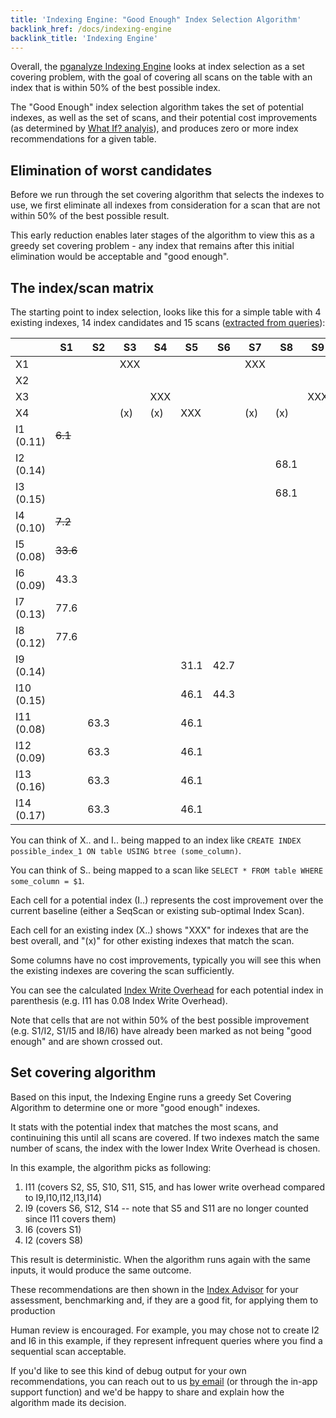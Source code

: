 ```yaml
---
title: 'Indexing Engine: "Good Enough" Index Selection Algorithm'
backlink_href: /docs/indexing-engine
backlink_title: 'Indexing Engine'
---
```


Overall, the [pganalyze Indexing Engine](/docs/indexing-engine) looks at index selection as a set covering problem, with the goal of covering all scans on the table with an index that is within 50% of the best possible index.

The "Good Enough" index selection algorithm takes the set of potential indexes, as well as the set of scans, and their potential cost improvements (as determined by [What If? analyis](/docs/indexing-engine/what-if-analysis)), and produces zero or more index recommendations for a given table.

## Elimination of worst candidates

Before we run through the set covering algorithm that selects the indexes to use, we first eliminate all indexes from consideration for a scan that are not within 50% of the best possible result.

This early reduction enables later stages of the algorithm to view this as a greedy set covering problem - any index that remains after this initial elimination would be acceptable and "good enough".

## The index/scan matrix

The starting point to index selection, looks like this for a simple table with 4 existing indexes, 14 index candidates and 15 scans ([extracted from queries](/docs/indexing-engine/query-to-scan-breakdown)):

<div style="font-size:12px">

|              | S1    | S2    | S3    | S4    | S5    | S6    | S7    | S8    | S9    | S10   | S11   | S12   | S13   | S14   | S15   |
|--------------|-------|-------|-------|-------|-------|-------|-------|-------|-------|-------|-------|-------|-------|-------|-------|
|  X1          |       |       |  XXX  |       |       |       |  XXX  |       |       |       |       |       |  XXX  |       |       |
|  X2          |       |       |       |       |       |       |       |       |       |       |       |       |       |       |       |
|  X3          |       |       |       |  XXX  |       |       |       |       |  XXX  |       |       |       |       |       |       |
|  X4          |       |       |  (x)  |  (x)  |  XXX  |       |  (x)  |  (x)  |       |  (x)  |  XXX  |  XXX  |       |  XXX  |  (x)  |
|  I1  (0.11)  |   ~~6.1~~ |       |       |       |       |       |       |       |       |       |       |       |       |       |       |
|  I2  (0.14)  |       |       |       |       |       |       |       |  68.1 |       |       |       |       |       |       |       |
|  I3  (0.15)  |       |       |       |       |       |       |       |  68.1 |       |       |       |       |       |       |       |
|  I4  (0.10)  |   ~~7.2~~ |       |       |       |       |       |       |       |       |       |       |       |       |       |       |
|  I5  (0.08)  |  ~~33.6~~ |       |       |       |       |       |       |       |       |       |       |       |       |       |       |
|  I6  (0.09)  |  43.3 |       |       |       |       |       |       |       |       |       |       |       |       |       |       |
|  I7  (0.13)  |  77.6 |       |       |       |       |       |       |       |       |       |       |       |       |       |       |
|  I8  (0.12)  |  77.6 |       |       |       |       |       |       |       |       |       |       |       |       |       |       |
|  I9  (0.14)  |       |       |       |       |  31.1 |  42.7 |       |       |       |       |  31.1 |  31.1 |       |  31.1 |       |
|  I10 (0.15)  |       |       |       |       |  46.1 |  44.3 |       |       |       |       |  46.1 |  46.1 |       |  46.1 |       |
|  I11 (0.08)  |       |  63.3 |       |       |  46.1 |       |       |       |       |  68.1 |  46.1 |       |       |       |  63.3 |
|  I12 (0.09)  |       |  63.3 |       |       |  46.1 |       |       |       |       |  68.1 |  46.1 |       |       |       |  63.3 |
|  I13 (0.16)  |       |  63.3 |       |       |  46.1 |       |       |       |       |  68.1 |  46.1 |       |       |       |  63.3 |
|  I14 (0.17)  |       |  63.3 |       |       |  46.1 |       |       |       |       |  68.1 |  46.1 |       |       |       |  63.3 |

</div>

You can think of X.. and I.. being mapped to an index like `CREATE INDEX possible_index_1 ON table USING btree (some_column)`.

You can think of S.. being mapped to a scan like `SELECT * FROM table WHERE some_column = $1`.

Each cell for a potential index (I..) represents the cost improvement over the
current baseline (either a SeqScan or existing sub-optimal Index Scan).

Each cell for an existing index (X..) shows "XXX" for indexes that are the best overall,
and "(x)" for other existing indexes that match the scan.

Some columns have no cost improvements, typically you will see this when the
existing indexes are covering the scan sufficiently.

You can see the calculated [Index Write Overhead](/docs/indexing-engine/index-write-overhead)
for each potential index in parenthesis (e.g. I11 has 0.08 Index Write Overhead).

Note that cells that are not within 50% of the best possible improvement (e.g. S1/I2,
S1/I5 and I8/I6) have already been marked as not being "good enough" and are shown crossed out.

## Set covering algorithm

Based on this input, the Indexing Engine runs a greedy Set Covering Algorithm
to determine one or more "good enough" indexes.

It stats with the potential index that matches the most scans, and continuining this until all scans are
covered. If two indexes match the same number of scans, the index with the
lower Index Write Overhead is chosen.

In this example, the algorithm picks as following:

1. I11 (covers S2, S5, S10, S11, S15, and has lower write overhead compared to I9,I10,I12,I13,I14)
2. I9  (covers S6, S12, S14 -- note that S5 and S11 are no longer counted since I11 covers them)
3. I6  (covers S1)
4. I2  (covers S8)

This result is deterministic. When the algorithm runs again with the same inputs, it would produce the same outcome.

These recommendations are then shown in the [Index Advisor](/docs/index-advisor) for your assessment, benchmarking and, if they are a good fit, for applying them to production

Human review is encouraged. For example, you may chose not to create I2 and I6 in this example, if they represent infrequent queries where you find a sequential scan acceptable.

If you'd like to see this kind of debug output for your own recommendations, you can reach out to us [by email](mailto:support@pganalyze.com) (or through the in-app support function) and we'd be happy to share and explain how the algorithm made its decision.

